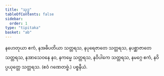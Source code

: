 ```yaml
---
title: "သုဒ္ဓ"
tableOfContents: false
sidebar:
  order: 1
type: "tipitaka"
basket: "ab"
---
```



<DynamicBreadcrumb />

<Division number="24">

<Paragraph number="2490">
နဟေတုယာ ဧကံ, နအဓိပတိယာ သတ္တရသ, နပုရေဇာတေ သတ္တရသ, နပစ္ဆာဇာတေ သတ္တရသ, နအာသေဝနေ နဝ, နကမ္မေ သတ္တရသ, နဝိပါကေ သတ္တရသ, နမဂ္ဂေ ဧကံ, နဝိပ္ပယုတ္တေ သတ္တရသ. (ဧဝံ ဂဏေတဗ္ဗံ.)

</Paragraph>
</Division>

<Paragraph number="2491" type="center">
ပစ္စနီယံ.
</Paragraph>
